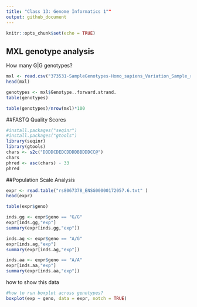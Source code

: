 ```yaml
---
title: "Class 13: Genome Informatics 1""
output: github_document
---
```


```r
knitr::opts_chunk$set(echo = TRUE)
```

## MXL genotype analysis 
How many G|G genotypes? 

```r
mxl <- read.csv("373531-SampleGenotypes-Homo_sapiens_Variation_Sample_rs8067378.csv")
head(mxl)
```
```r
genotypes <- mxl$Genotype..forward.strand.
table(genotypes)

```
```r
table(genotypes)/nrow(mxl)*100

```

##FASTQ Quality Scores
```r
#install.packages("seqinr")
#install.packages("gtools")
library(seqinr)
library(gtools)
chars <- s2c("DDDDCDEDCDDDDBBDDDCC@")
chars
phred <- asc(chars) - 33
phred
```


##Population Scale Analysis
```r
expr <- read.table("rs8067378_ENSG00000172057.6.txt" )
head(expr)

```
```r
table(expr$geno)
```
```r
inds.gg <- expr$geno == "G/G"
expr[inds.gg,"exp"]
summary(expr[inds.gg,"exp"])
```

```r

inds.ag <- expr$geno == "A/G"
expr[inds.ag,"exp"]
summary(expr[inds.ag,"exp"])
```
```r

inds.aa <- expr$geno == "A/A"
expr[inds.aa,"exp"]
summary(expr[inds.aa,"exp"])
```

how to show this data
```r
#how to run boxplot across genotypes?
boxplot(exp ~ geno, data = expr, notch = TRUE)
```


